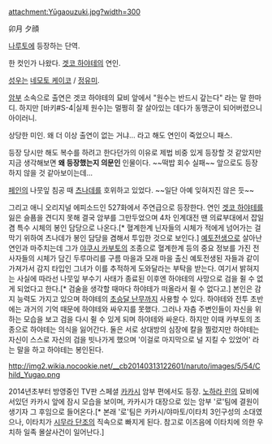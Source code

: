 attachment:Yūgaouzuki.jpg?width=300

卯月 夕顔

[[나루토]]에 등장하는 단역.

한 컷인가 나왔다. [[겟코 하야테]]의 연인.

[[성우]]는 [[네모토 케이코]] / [[정유미(성우)|정유미]].

[[암부]] 소속으로 출연은 겟코 하야테의 묘비 앞에서 "원수는 반드시 갚는다" 라는 말 한마디. 하지만 [바키#S-4|실제 원수]는 멀쩡히 잘 살아있는 데다가 동맹군이 되어버렸으니 아이러니.

상당한 미인. 왜 더 이상 출연이 없는 거냐... 라고 해도 연인이 죽었으니 패스.

등장 당시만 해도 복수를 하려고 한다던가의 이유로 제법 비중 있게 등장할 것 같았지만 지금 생각해보면 '''왜 등장했는지 의문인''' 인물이다. ~~떡밥 회수 실패~~ 앞으로도 등장하지 않을 것 같아보이는데...

[[페인(나루토)|페인]]의 나뭇잎 침공 때 [[츠나데]]를 호위하고 있었다. ~~일단 아예 잊혀지진 않은 듯~~

그리고 애니 오리지널 에피소드인 527화에서 주연급으로 등장한다. 연인 [[겟코 하야테]]를 잃은 슬픔을 견디지 못해 결국 암부를 그만두었으며 4차 인계대전 땐 의료부대에서 잡일겸 특수 시체의 봉인 담당으로 나온다.[* 혈계한계 닌자들의 시체가 적에게 넘어가는 걸 막기 위하여 츠나데가 봉인 담당을 겸해서 투입한 것으로 보인다.] [[예토전생]]으로 살아난 연인과 마주치는데 그가 [[야쿠시 카부토]]의 조종으로 혈계한계 등의 중요 정보를 가진 전사자들의 시체가 담긴 두루마리를 구름 마을과 모래 마을 출신 예토전생된 자들과 같이 가져가서 감지 타입인 그녀가 이를 추적하게 도와달라는 부탁을 받는다. 여기서 밝혀지는 사실에 따라선 나뭇잎 부수기 사태가 종료된 이후엔 하야테의 사망으로 검을 쥘 수 없게 되었다고 한다.[* 검술을 생각할 때마다 하야테가 떠올라서 쥘 수 없다고.] 본인은 감지 능력도 가지고 있으며 하야테의 [[초승달 난무]]까지 사용할 수 있다. 하야테와 전투 초반에는 과거의 기억 때문에 하야테와 싸우지를 못했다. 그러나 자츰 주변인들이 자신을 위하는 모습을 보고 검을 다시 쥘 수 있게 되며 하야테와 싸운다. 하지만 이때 카부토의 조종으로 하야테는 의식을 잃어간다. 둘은 서로 상대방의 심장에 칼을 찔렀지만 하야테는 자신이 스스로 자신의 검을 빗나가게 했으며 '이걸로 마지막으로 널 지킬 수 있었어' 라는 말을 하고 하야테는 봉인된다.

http://img2.wikia.nocookie.net/__cb20140313122601/naruto/images/5/54/Child_Yugao.png

2014년초부터 방영중인 TV판 스페셜 [[하타케 카카시|카카시]] 암부 편에서도 등장. [[노하라 린]]의 묘비에 서있던 카카시 앞에 잠시 모습을 보이며, 카카시가 대장으로 있는 암부 '로'팀에 결원이 생기자 그 후임으로 들어온다.[* 본래 '로'팀은 카카시/야마토/이타치 3인구성의 소대였으나, 이타치가 [[시무라 단조]]의 직속으로 빠지게 된다. 참고로 이즈음에 이타치에 의한 우치하 일족 몰살사건이 일어난다.]
